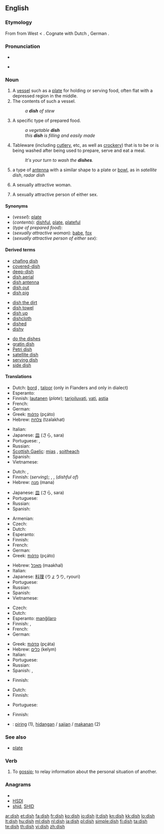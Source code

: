 {{wikipedia}}
==English==

===Etymology===
From {{etyl|ang}} {{term|disc|lang=ang}} from West {{proto|Germanic|disk(s)|lang=en}} < {{etyl|la}} {{term|discus|lang=la}}.  Cognate with Dutch {{term|disch||table|lang=nl}}, German {{term|Tisch||table|lang=de}}.

===Pronunciation===
* {{IPA|/dɪʃ/}}
* {{audio|en-us-dish.ogg|Audio (US)}}
*: {{rhymes|ɪʃ}}

===Noun===
{{en-noun|es}}

# A [[vessel]] such as a [[plate]] for holding or serving food, often flat with a depressed region in the middle.
# The contents of such a vessel.
#: ''a '''dish''' of stew''
# A specific type of prepared food.
#: ''a vegetable '''dish'''''
#: ''this '''dish''' is filling and easily made''
# {{in plural}} Tableware (including [[cutlery]], etc, as well as [[crockery]]) that is to be or is being washed after being used to prepare, serve and eat a meal.
#: ''It's your turn to wash the '''dishes'''.''
# a type of [[antenna]] with a similar shape to a plate or [[bowl]], as in ''satellite dish'', ''radar dish''
# {{slang}} A sexually attractive woman.
# {{context|British|slang}} A sexually attractive person of either sex.

====Synonyms====
* (''vessel''): [[plate]]
* (''contents''): [[dishful]], [[plate]], [[plateful]]
* (''type of prepared food''):
* (''sexually attractive woman''): [[babe]], [[fox]]
* (''sexually attractive person of either sex''):

====Derived terms====
{{rel-top3|Derived terms}}
* [[chafing dish]]
* [[covered-dish]]
* [[deep-dish]]
* [[dish aerial]]
* [[dish antenna]]
* [[dish out]]
* [[dish pig]]
{{rel-mid3}}
* [[dish the dirt]]
* [[dish towel]]
* [[dish up]]
* [[dishcloth]]
* [[dished]]
* [[dishy]]
{{rel-mid3}}
* [[do the dishes]]
* [[gratin dish]]
* [[Petri dish]]
* [[satellite dish]]
* [[serving dish]]
* [[side dish]]
{{rel-bottom}}

====Translations====
{{trans-top|vessel for holding/serving food}} <!-- 1 -->
* Dutch: [[bord]] {{n}}, [[taloor]] {{f}} (only in Flanders and only in dialect)
* Esperanto: {{t-|eo|telero|xs=Esperanto}}
* Finnish: [[lautanen]] (''plate''); [[tarjoiluvati]], [[vati]], [[astia]]
* French: {{t+|fr|assiette|f}}
* German: {{t+|de|Teller|m}}
* Greek: [[πιάτο]] {{n}} (pçáto)
* Hebrew: [[צלחת]] (tzalakhat) {{f}}
{{trans-mid}}
* Italian: {{t+|it|piatto|m}}
* Japanese: [[皿]] (さら, sara)
* Portuguese: {{t+|pt|prato|m}}, {{t+|pt|louça}}
* Russian: {{t+|ru|тарелка|f}}
* [[Scottish Gaelic]]: [[mias]] {{f}}, [[soitheach]] {{f}}
* Spanish: {{t+|es|plato|m}}
* Vietnamese: {{t+|vi|đĩa|xs=Vietnamese}}
{{trans-bottom}}

{{trans-top|contents of such a vessel}} <!-- 2 -->
* Dutch: {{t+|nl|bord|n}}, {{t+|nl|gerecht|n}}
* Finnish: {{t+|fi|annos}} (''serving''); {{t-|fi|vadillinen}}, {{t-|fi|lautasellinen}}, {{t-|fi|astiallinen}} (''dishful of'')
* Hebrew: [[מנה]] (mana) {{f}}
{{trans-mid}}
* Japanese: [[皿]] (さら, sara)
* Portuguese: {{t+|pt|prato|m}}
* Russian: {{t+|ru|блюдо|n}}
* Spanish: {{t+|es|plato|m}}
{{trans-bottom}}

{{trans-top|specific type of food}} <!-- 3 -->
* Armenian: {{t-|hy|ուտեստ|tr=utest}}
* Czech: {{t-|cs|pokrm|m}}
* Dutch: {{t+|nl|gerecht|n}}
* Esperanto: {{t-|eo|manĝaĵo|xs=Esperanto}}
* Finnish: {{t-|fi|ruokalaji}}
* French: {{t+|fr|plat|m}}
* German: {{t+|de|Gericht|n}}
* Greek: [[πιάτο]] {{n}} (pçáto)
{{trans-mid}}
* Hebrew: [[מאכל]] (maakhal) {{m}}
* Italian: {{t+|it|piatto|m}}
* Japanese: [[料理]] (りょうり, ryouri)
* Portuguese: {{t+|pt|prato|m}}
* Russian: {{t+|ru|блюдо|n}}
* Spanish: {{t+|es|plato|m}}
* Vietnamese: {{t+|vi|món|xs=Vietnamese}}
{{trans-bottom}}

{{trans-top|tableware to be/being washed}} <!-- 4 -->
* Czech: {{t-|cs|nádobí|n}}
* Dutch: {{t+|nl|vaat|m}}
* Esperanto: [[manĝilaro]]
* Finnish: {{t+|fi|astia|p|alt=astiat}}, {{t+|fi|tiski|p|alt=tiskit}}
* French: {{t+|fr|vaisselle|f}}
* German: {{t+|de|Geschirr|n}}
{{trans-mid}}
* Greek: [[πιάτα]] {{n|p}} (pçáta)
* Hebrew: [[כלים]] (kelym) {{m|p}}
* Italian: {{t+|it|piatto|m|p|alt=piatti}}
* Portuguese: {{t+|pt|louça|f}}
* Russian: {{t+|ru|посуда|f|p}}
* Spanish: {{t-|es|vajilla|f}}, {{t-|es|loza|f}}
{{trans-bottom}}

{{trans-top|type of antenna}} <!-- 5 -->
* Finnish: {{t|fi|lautasantenni}}
{{trans-mid}}
{{trans-bottom}}

{{trans-top|slang: sexually attractive woman}} <!-- 6 -->
<!--Note: put SLANG terms in this table, where these exist-->
* Dutch: {{t+|nl|stoot|f}}
* Finnish: {{t|fi|namupala}}
{{trans-mid}}
* Portuguese: {{t-|pt|gostosa|f}}
{{trans-bottom}}

{{trans-top|slang: sexually attractive person of either sex}} <!-- 7 -->
<!--Note: put SLANG terms in this table, where these exist-->
* Finnish: {{t|fi|namupala}}
{{trans-mid}}
{{trans-bottom}}

<!--Remove this section once all of the translations below have been moved into the tables above.-->
{{checktrans-top}}
* {{ttbc|Indonesian}}: [[piring]] (1), [[hidang]]an / [[saji]]an / [[makan]]an (2)
{{trans-bottom}}

===See also===
* [[plate]]

===Verb===
{{en-verb|dish|es}}

# To [[gossip]]; to relay information about the personal situation of another.

===Anagrams===
* {{alphagram|dhis}}
* [[HSDI#English|HSDI]]
* [[shid#English|shid]], [[SHID#English|SHID]]

[[ar:dish]]
[[et:dish]]
[[fa:dish]]
[[fr:dish]]
[[ko:dish]]
[[io:dish]]
[[it:dish]]
[[kn:dish]]
[[kk:dish]]
[[lo:dish]]
[[lt:dish]]
[[hu:dish]]
[[ml:dish]]
[[nl:dish]]
[[ja:dish]]
[[pl:dish]]
[[simple:dish]]
[[fi:dish]]
[[ta:dish]]
[[te:dish]]
[[th:dish]]
[[vi:dish]]
[[zh:dish]]